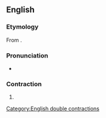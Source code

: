 ==English==

===Etymology===
From {{suffix|en|'twas|n't|alt1=’twas|alt2=n’t}}.

===Pronunciation===
* {{a|UK}} {{IPA|en|/ˈtwɒ.zn̩t/}}

===Contraction===
{{en-cont|head=’twasn’t}}

# {{contraction of|en|[[it]] [[was]] [[not]]}}

[[Category:English double contractions]]